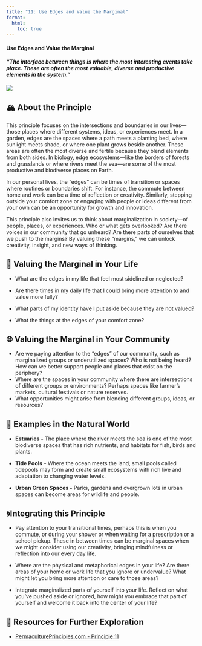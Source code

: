 ```yaml
---
title: "11: Use Edges and Value the Marginal"
format:
  html:
    toc: true
---
```


#### Use Edges and Value the Marginal

#### *"The interface between things is where the most interesting events take place. These are often the most valuable, diverse and productive elements in the system."*

[![](images/selena-morar-YDrFXDZYFAE-unsplash.jpg)](Photo by <a href="https://unsplash.com/@selenamorar?utm_content=creditCopyText&utm_medium=referral&utm_source=unsplash">Selena Morar</a> on <a href="https://unsplash.com/photos/green-and-white-coral-reef-YDrFXDZYFAE?utm_content=creditCopyText&utm_medium=referral&utm_source=unsplash">Unsplash</a>)

## 🏔️ About the Principle

This principle focuses on the intersections and boundaries in our lives—those places where different systems, ideas, or experiences meet. In a garden, edges are the spaces where a path meets a planting bed, where sunlight meets shade, or where one plant grows beside another. These areas are often the most diverse and fertile because they blend elements from both sides. In biology, edge ecosystems—like the borders of forests and grasslands or where rivers meet the sea—are some of the most productive and biodiverse places on Earth.

In our personal lives, the “edges” can be times of transition or spaces where routines or boundaries shift. For instance, the commute between home and work can be a time of reflection or creativity. Similarly, stepping outside your comfort zone or engaging with people or ideas different from your own can be an opportunity for growth and innovation.

This principle also invites us to think about marginalization in society—of people, places, or experiences. Who or what gets overlooked? Are there voices in our community that go unheard? Are there parts of ourselves that we push to the margins? By valuing these “margins,” we can unlock creativity, insight, and new ways of thinking.

## 🌱 Valuing the Marginal in Your Life

-   What are the edges in my life that feel most sidelined or neglected?

-   Are there times in my daily life that I could bring more attention to and value more fully?

-   What parts of my identity have I put aside because they are not valued?

-   What the things at the edges of your comfort zone?

## 🌐 Valuing the Marginal in Your Community

-   Are we paying attention to the "edges" of our community, such as marginalized groups or underutilized spaces? Who is not being heard? How can we better support people and places that exist on the periphery?
-   Where are the spaces in your community where there are intersections of different groups or environments? Perhaps spaces like farmer's markets, cultural festivals or nature reserves.
-   What opportunities might arise from blending different groups, ideas, or resources?

## 🌿 Examples in the Natural World

-   **Estuaries -** The place where the river meets the sea is one of the most biodiverse spaces that has rich nutrients, and habitats for fish, birds and plants.

-   **Tide Pools** - Where the ocean meets the land, small pools called tidepools may form and create small ecosystems with rich live and adaptation to changing water levels.

-   **Urban Green Spaces -** Parks, gardens and overgrown lots in urban spaces can become areas for wildlife and people.

## 🌀Integrating this Principle

-   Pay attention to your transitional times, perhaps this is when you commute, or during your shower or when waiting for a prescription or a school pickup. These in between times can be marginal spaces when we might consider using our creativity, bringing mindfulness or reflection into our every day life.

-   Where are the physical and metaphorical edges in your life? Are there areas of your home or work life that you ignore or undervalue? What might let you bring more attention or care to those areas?

-   Integrate marginalized parts of yourself into your life. Reflect on what you've pushed aside or ignored, how might you embrace that part of yourself and welcome it back into the center of your life?

## 📖 Resources for Further Exploration

-   [PermaculturePrinciples.com - Principle 11](https://permacultureprinciples.com/permaculture-principles/_11/)
